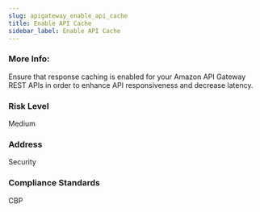 ```yaml
---
slug: apigateway_enable_api_cache
title: Enable API Cache
sidebar_label: Enable API Cache
---
```


### More Info:

Ensure that response caching is enabled for your Amazon API Gateway REST APIs in order to enhance API responsiveness and decrease latency.

### Risk Level

Medium

### Address

Security

### Compliance Standards

CBP

